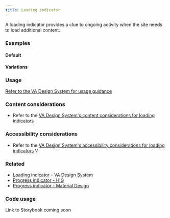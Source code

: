 ```yaml
---
title: Loading indicator
---
```



A loading indicator provides a clue to ongoing activity when the site needs to load additional content.

### Examples

#### Default

#### Variations

### Usage

[Refer to the VA Design System for usage guidance](https://design.va.gov/components/loading-indicator)

### Content considerations
* Refer to the [VA Design System's content considerations for loading indicators](https://design.va.gov/components/loading-indicator#content-considerations)

### Accessibility considerations
* Refer to the [VA Design System's accessibility considerations for loading indicators](https://design.va.gov/components/loading-indicator#accessibility-considerations)
V
### Related
* [Loading indicator - VA Design System](https://design.va.gov/components/loading-indicator)
* [Progress indicator - HIG](https://developer.apple.com/design/human-interface-guidelines/progress-indicators)
* [Progress indicator - Material Design](https://m3.material.io/components/progress-indicators)

### Code usage
Link to Storybook coming soon


<ComponentTopInfo componentName="LoadingComponent" example={exampleString} codeString={LoadingComponentString}/>